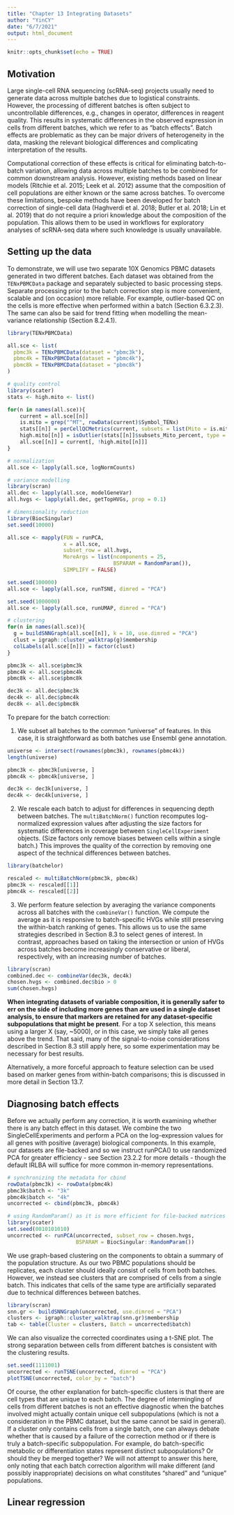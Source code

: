 ```yaml
---
title: "Chapter 13 Integrating Datasets"
author: "YinCY"
date: "6/7/2021"
output: html_document
---
```


```r
knitr::opts_chunk$set(echo = TRUE)
```

## Motivation
Large single-cell RNA sequencing (scRNA-seq) projects usually need to generate data across multiple batches due to logistical constraints. However, the processing of different batches is often subject to uncontrollable differences, e.g., changes in operator, differences in reagent quality. This results in systematic differences in the observed expression in cells from different batches, which we refer to as “batch effects”. Batch effects are problematic as they can be major drivers of heterogeneity in the data, masking the relevant biological differences and complicating interpretation of the results.  

Computational correction of these effects is critical for eliminating batch-to-batch variation, allowing data across multiple batches to be combined for common downstream analysis. However, existing methods based on linear models (Ritchie et al. 2015; Leek et al. 2012) assume that the composition of cell populations are either known or the same across batches. To overcome these limitations, bespoke methods have been developed for batch correction of single-cell data (Haghverdi et al. 2018; Butler et al. 2018; Lin et al. 2019) that do not require a priori knowledge about the composition of the population. This allows them to be used in workflows for exploratory analyses of scRNA-seq data where such knowledge is usually unavailable.  

## Setting up the data
To demonstrate, we will use two separate 10X Genomics PBMC datasets generated in two different batches. Each dataset was obtained from the `TENxPBMCData` package and separately subjected to basic processing steps. Separate processing prior to the batch correction step is more convenient, scalable and (on occasion) more reliable. For example, outlier-based QC on the cells is more effective when performed within a batch (Section 6.3.2.3). The same can also be said for trend fitting when modelling the mean-variance relationship (Section 8.2.4.1).  

```r
library(TENxPBMCData)

all.sce <- list(
  pbmc3k = TENxPBMCData(dataset = "pbmc3k"), 
  pbmc4k = TENxPBMCData(dataset = "pbmc4k"), 
  pbmc8k = TENxPBMCData(dataset = "pbmc8k")
)

# quality control
library(scater)
stats <- high.mito <- list()

for(n in names(all.sce)){
    current = all.sce[[n]]
    is.mito = grep("^MT", rowData(current)$Symbol_TENx)
    stats[[n]] = perCellQCMetrics(current, subsets = list(Mito = is.mito))
    high.mito[[n]] = isOutlier(stats[[n]]$subsets_Mito_percent, type = "higher")
    all.sce[[n]] = current[, !high.mito[[n]]]
}

# normalization
all.sce <- lapply(all.sce, logNormCounts)

# variance modelling
library(scran)
all.dec <- lapply(all.sce, modelGeneVar)
all.hvgs <- lapply(all.dec, getTopHVGs, prop = 0.1)

# dimensionality reduction
library(BiocSingular)
set.seed(10000)

all.sce <- mapply(FUN = runPCA, 
                  x = all.sce, 
                  subset_row = all.hvgs, 
                  MoreArgs = list(ncomponents = 25, 
                                  BSPARAM = RandomParam()), 
                  SIMPLIFY = FALSE)

set.seed(100000)
all.sce <- lapply(all.sce, runTSNE, dimred = "PCA")

set.seed(1000000)
all.sce <- lapply(all.sce, runUMAP, dimred = "PCA")

# clustering
for(n in names(all.sce)){
  g = buildSNNGraph(all.sce[[n]], k = 10, use.dimred = "PCA")
  clust = igraph::cluster_walktrap(g)$membership
  colLabels(all.sce[[n]]) = factor(clust)
}
```

```r
pbmc3k <- all.sce$pbmc3k
pbmc4k <- all.sce$pbmc4k
pbmc8k <- all.sce$pbmc8k

dec3k <- all.dec$pbmc3k
dec4k <- all.dec$pbmc4k
dec8k <- all.dec$pbmc8k
```

To prepare for the batch correction:  

1. We subset all batches to the common "universe" of features. In this case, it is straightforward as both batches use Ensembl gene annotation.  

```r
universe <- intersect(rownames(pbmc3k), rownames(pbmc4k))
length(universe)

pbmc3k <- pbmc3k[universe, ]
pbmc4k <- pbmc4k[universe, ]

dec3k <- dec3k[universe, ]
dec4k <- dec4k[universe, ]
```

2. We rescale each batch to adjust for differences in sequencing depth between batches. The `multiBatchNorm()` function recomputes log-normalized expression values after adjusting the size factors for systematic differences in coverage between `SingleCellExperiment` objects. (Size factors only remove biases between cells within a single batch.) This improves the quality of the correction by removing one aspect of the technical differences between batches.  

```r
library(batchelor)

rescaled <- multiBatchNorm(pbmc3k, pbmc4k)
pbmc3k <- rescaled[[1]]
pbmc4k <- rescaled[[2]]
```

3. We perform feature selection by averaging the variance components across all batches with the `combineVar()` function. We compute the average as it is responsive to batch-specific HVGs while still preserving the within-batch ranking of genes. This allows us to use the same strategies described in Section 8.3 to select genes of interest. In contrast, approaches based on taking the intersection or union of HVGs across batches become increasingly conservative or liberal, respectively, with an increasing number of batches.  

```r
library(scran)
combined.dec <- combineVar(dec3k, dec4k)
chosen.hvgs <- combined.dec$bio > 0
sum(chosen.hvgs)
```

**When integrating datasets of variable composition, it is generally safer to err on the side of including more genes than are used in a single dataset analysis, to ensure that markers are retained for any dataset-specific subpopulations that might be present**. For a top X selection, this means using a larger X (say, ~5000), or in this case, we simply take all genes above the trend. That said, many of the signal-to-noise considerations described in Section 8.3 still apply here, so some experimentation may be necessary for best results.  

Alternatively, a more forceful approach to feature selection can be used based on marker genes from within-batch comparisons; this is discussed in more detail in Section 13.7.  

## Diagnosing batch effects
Before we actually perform any correction, it is worth examining whether there is any batch effect in this dataset. We combine the two SingleCellExperiments and perform a PCA on the log-expression values for all genes with positive (average) biological components. In this example, our datasets are file-backed and so we instruct runPCA() to use randomized PCA for greater efficiency - see Section 23.2.2 for more details - though the default IRLBA will suffice for more common in-memory representations.  

```r
# synchronizing the metadata for cbind
rowData(pbmc3k) <- rowData(pbmc4k)
pbmc3k$batch <- "3k"
pbmc4k$batch <- "4k"
uncorrected <- cbind(pbmc3k, pbmc4k)

# using RandomParam() as it is more efficient for file-backed matrices
library(scater)
set.seed(0010101010)
uncorrected <- runPCA(uncorrected, subset_row = chosen.hvgs, 
                      BSPARAM = BiocSingular::RandomParam())
```

We use graph-based clustering on the components to obtain a summary of the population structure. As our two PBMC populations should be replicates, each cluster should ideally consist of cells from both batches. However, we instead see clusters that are comprised of cells from a single batch. This indicates that cells of the same type are artificially separated due to technical differences between batches.  

```r
library(scran)
snn.gr <- buildSNNGraph(uncorrected, use.dimred = "PCA")
clusters <- igraph::cluster_walktrap(snn.gr)$membership
tab <- table(Cluster = clusters, Batch = uncorrected$batch)
```

We can also visualize the corrected coordinates using a t-SNE plot. The strong separation between cells from different batches is consistent with the clustering results.  

```r
set.seed(1111001)
uncorrected <- runTSNE(uncorrected, dimred = "PCA")
plotTSNE(uncorrected, color_by = "batch")
```

Of course, the other explanation for batch-specific clusters is that there are cell types that are unique to each batch. The degree of intermingling of cells from different batches is not an effective diagnostic when the batches involved might actually contain unique cell subpopulations (which is not a consideration in the PBMC dataset, but the same cannot be said in general). If a cluster only contains cells from a single batch, one can always debate whether that is caused by a failure of the correction method or if there is truly a batch-specific subpopulation. For example, do batch-specific metabolic or differentiation states represent distinct subpopulations? Or should they be merged together? We will not attempt to answer this here, only noting that each batch correction algorithm will make different (and possibly inappropriate) decisions on what constitutes “shared” and “unique” populations.  

## Linear regression









